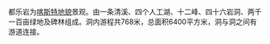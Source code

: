 {{expand|time=2011-05-11T13:40:53+00:00}}
{{unreferenced|time=2011-05-11T13:40:53+00:00}}
都乐岩为[[喀斯特地貌|喀斯特地貌]]景观。由一条清溪、四个人工湖、十二峰、四十六岩洞、两千一百亩绿地及碑林组成。洞内游程共768米，总面积6400平方米，洞与洞之间有游道连接。